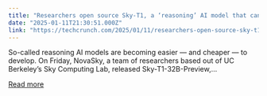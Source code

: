 ```yaml
---
title: "Researchers open source Sky-T1, a ‘reasoning’ AI model that can be trained for less than $450"
date: "2025-01-11T21:30:51.000Z"
link: "https://techcrunch.com/2025/01/11/researchers-open-source-sky-t1-a-reasoning-ai-model-that-can-be-trained-for-less-than-450/"
---
```


So-called reasoning AI models are becoming easier — and cheaper — to develop. On Friday, NovaSky, a team of researchers based out of UC Berkeley&#8217;s Sky Computing Lab, released Sky-T1-32B-Preview,...

[Read more](https://techcrunch.com/2025/01/11/researchers-open-source-sky-t1-a-reasoning-ai-model-that-can-be-trained-for-less-than-450/)
